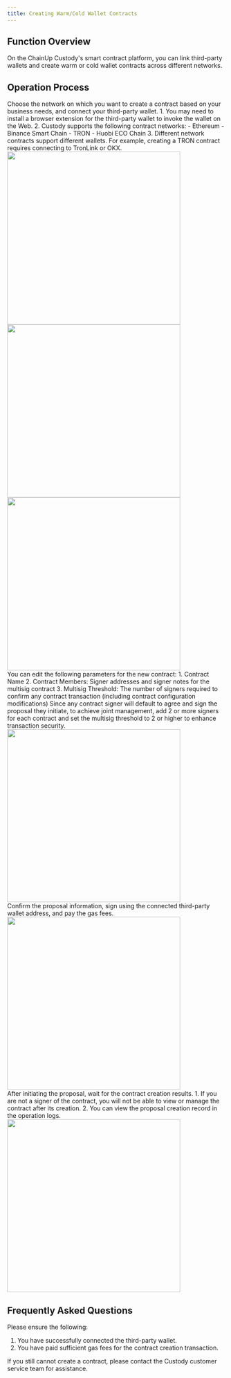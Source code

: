 ```yaml
---
title: Creating Warm/Cold Wallet Contracts
---
```




## Function Overview

On the ChainUp Custody's smart contract platform, you can link third-party wallets and create warm or cold wallet contracts across different networks.



## Operation Process

<Steps>

<Step title="Select Network and Connect Wallet">
Choose the network on which you want to create a contract based on your business needs, and connect your third-party wallet.

<Tip>
1. You may need to install a browser extension for the third-party wallet to invoke the wallet on the Web.
2. Custody supports the following contract networks:
   - Ethereum
   - Binance Smart Chain
   - TRON
   - Huobi ECO Chain
3. Different network contracts support different wallets. For example, creating a TRON contract requires connecting to TronLink or OKX.
</Tip>

<div className="w-full flex items-center justify-center">
    <CardGroup cols={3}>
    <img src="/images/user-guide/startcreatecontracten.png" width="400"/>
    <img src="/images/user-guide/selectwalleten.jpeg" width="400"/>
    <img src="/images/user-guide/contractlisten.jpeg" width="400"/>
    </CardGroup>
</div>





</Step>

<Step title="Edit Contract Content">
You can edit the following parameters for the new contract:
1. Contract Name
2. Contract Members: Signer addresses and signer notes for the multisig contract
3. Multisig Threshold: The number of signers required to confirm any contract transaction (including contract configuration modifications)

<Note>
Since any contract signer will default to agree and sign the proposal they initiate, to achieve joint management, add 2 or more signers for each contract and set the multisig threshold to 2 or higher to enhance transaction security.
</Note>

<div className="w-full flex items-center justify-center">
    <img src="/images/user-guide/designcontracten.jpeg" width="400"/>
</div>


</Step>

<Step title="Initiate Contract Transaction">
Confirm the proposal information, sign using the connected third-party wallet address, and pay the gas fees.

<div className="w-full flex items-center justify-center">
    <img src="/images/user-guide/createcontractsignen.jpeg" width="400"/>
</div>


</Step>

<Step title="Execute">
After initiating the proposal, wait for the contract creation results.

<Tip>
1. If you are not a signer of the contract, you will not be able to view or manage the contract after its creation.
2. You can view the proposal creation record in the operation logs.
</Tip>

<div className="w-full flex items-center justify-center">
    <img src="/images/user-guide/waitingcreatiionen.jpeg" width="400"/>
</div>




</Step>

</Steps>




## Frequently Asked Questions

<Accordion title="Why Can't I Create a Contract?">
Please ensure the following:

1. You have successfully connected the third-party wallet.
2. You have paid sufficient gas fees for the contract creation transaction.

If you still cannot create a contract, please contact the Custody customer service team for assistance.
</Accordion>

